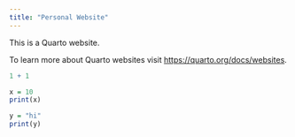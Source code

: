 ```yaml
---
title: "Personal Website"
---
```


This is a Quarto website.

To learn more about Quarto websites visit <https://quarto.org/docs/websites>.

```r
1 + 1
```

```r
x = 10 
print(x)
```

```r
y = "hi"
print(y)
```

